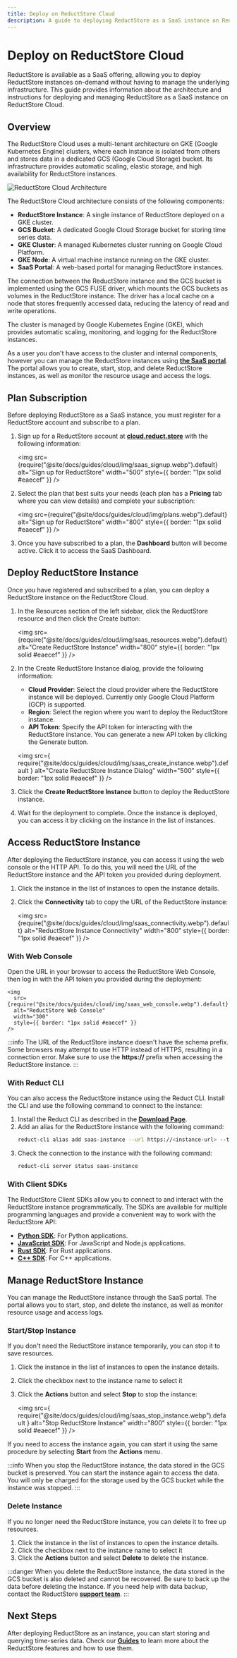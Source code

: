 ```yaml
---
title: Deploy on ReductStore Cloud
description: A guide to deploying ReductStore as a SaaS instance on ReductStore Cloud, fully managed Cloud Storage for time-series data.
---
```



# Deploy on ReductStore Cloud

ReductStore is available as a SaaS offering, allowing you to deploy ReductStore instances on-demand without having to manage the underlying infrastructure.
This guide provides information about the architecture and instructions for deploying and managing ReductStore as a SaaS instance on ReductStore Cloud.

## Overview

The ReductStore Cloud uses a multi-tenant architecture on GKE (Google Kubernetes Engine) clusters, where each instance is isolated from others and stores data in a dedicated GCS (Google Cloud Storage) bucket.
Its infrastructure provides automatic scaling, elastic storage, and high availability for ReductStore instances.

![ReductStore Cloud Architecture](./img/saas_diagram.webp)

The ReductStore Cloud architecture consists of the following components:

- **ReductStore Instance**: A single instance of ReductStore deployed on a GKE cluster.
- **GCS Bucket**: A dedicated Google Cloud Storage bucket for storing time series data.
- **GKE Cluster**: A managed Kubernetes cluster running on Google Cloud Platform.
- **GKE Node**: A virtual machine instance running on the GKE cluster.
- **SaaS Portal**: A web-based portal for managing ReductStore instances.

The connection between the ReductStore instance and the GCS bucket is implemented using the GCS FUSE driver, which mounts the GCS buckets as volumes in the ReductStore instance.
The driver has a local cache on a node that stores frequently accessed data, reducing the latency of read and write operations.

The cluster is managed by Google Kubernetes Engine (GKE), which provides automatic scaling, monitoring, and logging for the ReductStore instances.

As a user you don't have access to the cluster and internal components, however you can manage the ReductStore instances using **[the SaaS portal](https://cloud.reduct.store)**.
The portal allows you to create, start, stop, and delete ReductStore instances, as well as monitor the resource usage and access the logs.

## Plan Subscription

Before deploying ReductStore as a SaaS instance, you must register for a ReductStore account and subscribe to a plan.

1. Sign up for a ReductStore account at **[cloud.reduct.store](https://cloud.reduct.store/signup)** with the following information:

   <img
     src={require("@site/docs/guides/cloud/img/saas_signup.webp").default}
     alt="Sign up for ReductStore"
     width="500"
     style={{ border: "1px solid #eaecef" }}
   />

2. Select the plan that best suits your needs (each plan has a **Pricing** tab where you can view details) and complete your subscription:

   <img
     src={require("@site/docs/guides/cloud/img/plans.webp").default}
     alt="Sign up for ReductStore"
     width="800"
     style={{ border: "1px solid #eaecef" }}
   />

3. Once you have subscribed to a plan, the **Dashboard** button will become active. Click it to access the SaaS Dashboard.

## Deploy ReductStore Instance

Once you have registered and subscribed to a plan, you can deploy a ReductStore instance on the ReductStore Cloud.

1. In the Resources section of the left sidebar, click the ReductStore resource and then click the Create button:

   <img
     src={require("@site/docs/guides/cloud/img/saas_resources.webp").default}
     alt="Create ReductStore Instance"
     width="800"
     style={{ border: "1px solid #eaecef" }}
   />

2. In the Create ReductStore Instance dialog, provide the following information:

   - **Cloud Provider**: Select the cloud provider where the ReductStore instance will be deployed. Currently only Google Cloud Platform (GCP) is supported.
   - **Region**: Select the region where you want to deploy the ReductStore instance.
   - **API Token**: Specify the API token for interacting with the ReductStore instance. You can generate a new API token by clicking the Generate button.

   <img
     src={
       require("@site/docs/guides/cloud/img/saas_create_instance.webp").default
     }
     alt="Create ReductStore Instance Dialog"
     width="500"
     style={{ border: "1px solid #eaecef" }}
   />

3. Click the **Create ReductStore Instance** button to deploy the ReductStore instance.
4. Wait for the deployment to complete. Once the instance is deployed, you can access it by clicking on the instance in the list of instances.

## Access ReductStore Instance

After deploying the ReductStore instance, you can access it using the web console or the HTTP API.
To do this, you will need the URL of the ReductStore instance and the API token you provided during deployment.

1. Click the instance in the list of instances to open the instance details.
2. Click the **Connectivity** tab to copy the URL of the ReductStore instance:

   <img
     src={require("@site/docs/guides/cloud/img/saas_connectivity.webp").default}
     alt="ReductStore Instance Connectivity"
     width="800"
     style={{ border: "1px solid #eaecef" }}
   />

### With Web Console

Open the URL in your browser to access the ReductStore Web Console, then log in with the API token you provided during the deployment:

    <img
      src={require("@site/docs/guides/cloud/img/saas_web_console.webp").default}
      alt="ReductStore Web Console"
      width="300"
      style={{ border: "1px solid #eaecef" }}
    />

:::info
The URL of the ReductStore instance doesn't have the schema prefix. Some browsers may attempt to use HTTP instead of HTTPS, resulting in a connection error.
Make sure to use the **https://** prefix when accessing the ReductStore instance.
:::

### With Reduct CLI

You can also access the ReductStore instance using the Reduct CLI. Install the CLI and use the following command to connect to the instance:

1. Install the Reduct CLI as described in the **[Download Page](/download)**.
2. Add an alias for the ReductStore instance with the following command:
   ```bash
   reduct-cli alias add saas-instance --url https://<instance-url> --token <api-token>
   ```
3. Check the connection to the instance with the following command:
   ```bash
   reduct-cli server status saas-instance
   ```

### With Client SDKs

The ReductStore Client SDKs allow you to connect to and interact with the ReductStore instance programmatically.
The SDKs are available for multiple programming languages and provide a convenient way to work with the ReductStore API:

- **[Python SDK](../../getting-started/with-python)**: For Python applications.
- **[JavaScript SDK](../../getting-started/with-javascript)**: For JavaScript and Node.js applications.
- **[Rust SDK](../../getting-started/with-rust)**: For Rust applications.
- **[C++ SDK](../../getting-started/with-cpp)**: For C++ applications.

## Manage ReductStore Instance

You can manage the ReductStore instance through the SaaS portal. The portal allows you to start, stop, and delete the instance, as well as monitor resource usage and access logs.

### Start/Stop Instance

If you don't need the ReductStore instance temporarily, you can stop it to save resources.

1. Click the instance in the list of instances to open the instance details.
2. Click the checkbox next to the instance name to select it
3. Click the **Actions** button and select **Stop** to stop the instance:

   <img
     src={
       require("@site/docs/guides/cloud/img/saas_stop_instance.webp").default
     }
     alt="Stop ReductStore Instance"
     width="800"
     style={{ border: "1px solid #eaecef" }}
   />

If you need to access the instance again, you can start it using the same procedure by selecting **Start** from the **Actions** menu.

:::info
When you stop the ReductStore instance, the data stored in the GCS bucket is preserved. You can start the instance again to access the data.
You will only be charged for the storage used by the GCS bucket while the instance was stopped.
:::

### Delete Instance

If you no longer need the ReductStore instance, you can delete it to free up resources.

1. Click the instance in the list of instances to open the instance details.
2. Click the checkbox next to the instance name to select it
3. Click the **Actions** button and select **Delete** to delete the instance.

:::danger
When you delete the ReductStore instance, the data stored in the GCS bucket is also deleted and cannot be recovered. Be sure to back up the data before deleting the instance.
If you need help with data backup, contact the ReductStore **[support team](mailto:support@reduct.store)**.
:::

## Next Steps

After deploying ReductStore as an instance, you can start storing and querying time-series data. Check our **[Guides](../index.mdx)** to learn more about the ReductStore features and how to use them.
